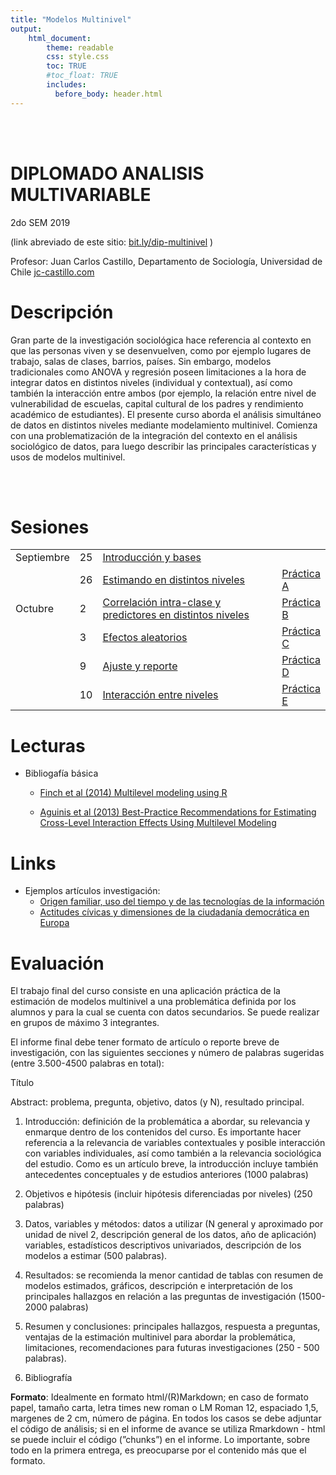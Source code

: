 ```yaml
---
title: "Modelos Multinivel"
output:
    html_document:
        theme: readable
        css: style.css
        toc: TRUE
        #toc_float: TRUE
        includes:
          before_body: header.html
---
```


<br><br>


<div class="mycontent">

# DIPLOMADO ANALISIS MULTIVARIABLE
2do SEM 2019

(link abreviado de este sitio: [bit.ly/dip-multinivel](http://bit.ly/dip-multinivel) )

Profesor: Juan Carlos Castillo, Departamento de Sociología, Universidad de Chile
[jc-castillo.com](https://juancarloscastillo.github.io)


# Descripción

Gran parte de la investigación sociológica hace referencia al contexto en que las personas viven y se desenvuelven, como por ejemplo lugares de trabajo, salas de clases, barrios, países. Sin embargo, modelos tradicionales como ANOVA y regresión poseen limitaciones a la hora de integrar datos en distintos niveles (individual y contextual), así como también la interacción entre ambos (por ejemplo, la relación entre nivel de vulnerabilidad de escuelas, capital cultural de los padres y rendimiento académico de estudiantes). El presente curso aborda el análisis simultáneo de datos en distintos niveles mediante modelamiento multinivel. Comienza con una problematización de la integración del contexto en el análisis sociológico de datos, para luego describir las principales características y usos de modelos multinivel.

<br/>
<br/>

# Sesiones

<font size="5">


|             	|    	|                                                            	|            	|
|-----------------	|--------	|------------------------------------------------------------	|----------------	|
| Septiembre  	| 25 	| [Introducción y bases ](1mlmintro.html)                    	|            	|
|             	| 26 	| [Estimando en distintos niveles](2mlm2niveles.html)                         	| [Práctica A](https://multinivel.netlify.com/practicas/a_introreg/a_introreg.html) 	|
| Octubre     	| 2  	|[ Correlación intra-clase y predictores en distintos niveles](3mlmICC.html) 	| [Práctica B](https://multinivel.netlify.com/practicas/b_iccranef/b_icc-ranef.html) 	|
|             	| 3  	| [Efectos aleatorios](4mlmranef.html)                                         	| [Práctica C](https://multinivel.netlify.com/practicas/c_ranef.html) 	|
|             	| 9  	| [Ajuste y reporte](5fitrep.html)                                  	| [Práctica D](d_ajuste-reporte.html) 	|
|             	| 10 	| [Interacción entre niveles](6inter_logit.html)                     	| [Práctica E](e_interaccion.html) 	|

</font>


# Lecturas

- Bibliogafía básica

  - [Finch et al (2014) Multilevel modeling using R](bibliografia/finch et al 2014 multilevel modeling using R.pdf)

  - [Aguinis et al (2013) Best-Practice Recommendations for Estimating Cross-Level Interaction Effects Using Multilevel Modeling](https://www.dropbox.com/s/h7zg80ie6d0j2of/aguinis%20et%20al%202013%20cross%20level%20interactions%20best%20practices.pdf?dl=0)

# Links

- Ejemplos artículos investigación:
  - [Origen familiar, uso del tiempo y de las tecnologías de la información](http://revintsociologia.revistas.csic.es/index.php/revintsociologia/article/view/1037/1385)
  - [Actitudes cívicas y dimensiones de la ciudadanía democrática en Europa](http://www.reis.cis.es/REIS/PDF/REIS_125_021231144957544.pdf)


# Evaluación

El trabajo final del curso consiste en una aplicación práctica de la estimación de modelos multinivel a una problemática definida por los alumnos y para la cual se cuenta con datos secundarios. Se puede realizar en grupos de máximo 3 integrantes.

El informe final debe tener formato de artículo o reporte breve de investigación, con las siguientes secciones y número de palabras sugeridas (entre 3.500-4500 palabras en total):

Tı́tulo

Abstract: problema, pregunta, objetivo, datos (y N), resultado principal.

1. Introducción: definición de la problemática a abordar, su relevancia y enmarque dentro de los contenidos del curso. Es importante hacer referencia a la relevancia de variables contextuales y posible interacción con variables individuales, ası́ como también a la relevancia sociológica del estudio. Como es un artı́culo breve, la introducción incluye también antecedentes conceptuales y de estudios anteriores (1000 palabras)

2. Objetivos e hipótesis (incluir hipótesis diferenciadas por niveles) (250 palabras)

3. Datos, variables y métodos: datos a utilizar (N general y aproximado por unidad de nivel 2, descripción general de los datos, año de aplicación) variables, estadı́sticos descriptivos univariados, descripción de los modelos a estimar (500 palabras).

4. Resultados: se recomienda la menor cantidad de tablas con resumen de modelos estimados, gráficos, descripción e interpretación de los principales hallazgos en relación a las preguntas de investigación (1500-2000 palabras)

5. Resumen y conclusiones: principales hallazgos, respuesta a preguntas, ventajas de la estimación multinivel para abordar la problemática, limitaciones, recomendaciones para futuras investigaciones (250 - 500 palabras).

6. Bibliografı́a

**Formato**: Idealmente en formato html/(R)Markdown; en caso de formato papel, tamaño carta, letra times new roman o LM Roman 12, espaciado 1,5, margenes de 2 cm, número de página. En todos los casos se debe adjuntar el código de análisis; si en el informe de avance se utiliza Rmarkdown - html se puede incluir el código (”chunks”) en el informe. Lo importante, sobre todo en la primera entrega, es preocuparse por el contenido más que el formato.


<br><br><br>
</div>
